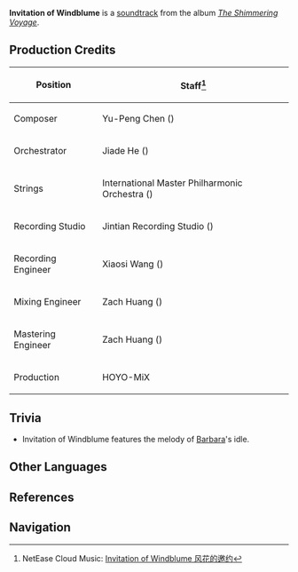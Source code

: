 {{About|the cutscene soundtrack|the trailer soundtrack|Invitation of Windblume (Footprints of the Traveler)|the [[Flagship Event]] in [[Version/1.4|Version 1.4]]|Invitation of Windblume}}
{{Soundtrack Infobox
|title          = Invitation of Windblume
|image          = The Shimmering Voyage.jpg
|album          = The Shimmering Voyage
|disc           = 4
|number         = 58
|featured       =
|featured2      =
|featured3      =
|featured_disc  =
|featured_disc2 =
|featured_disc3 =
|youtube_id     = OXeli1edmDA
|youtube_time   = 1061
|spotify_id     = 5dDZCZJ8q7WGQUdAImxcUW
|played_in      = Event
|during         = Animated cutscene in ''[[Dream of Wind and Flowers]]''
|domain         =
|previous       = Tale of the Yakshas
|next           = An Inauspicious Blow
}}
'''Invitation of Windblume''' is a [[soundtrack]] from the album ''[[The Shimmering Voyage]]''.

==Production Credits==
{| class="wikitable" style="text-align:left; height:0.5em"
! Position
! Staff<ref>NetEase Cloud Music: [https://music.163.com/#/song?id=1861579822 Invitation of Windblume 风花的邀约]</ref>
|-
! Composer
| Yu-Peng Chen ({{zh|陈致逸}})
|-
! Orchestrator
| Jiade He ({{zh|何迦德}})
|-
! Strings
| International Master Philharmonic Orchestra ({{zh|国际首席爱乐乐团}})
|-
! Recording Studio
| Jintian Recording Studio ({{zh|金田录音棚}})
|-
! Recording Engineer
| Xiaosi Wang ({{zh|王小四}})
|-
! Mixing Engineer
| Zach Huang ({{zh|黄巍}})
|-
! Mastering Engineer
| Zach Huang ({{zh|黄巍}})
|-
! Production
| HOYO-MiX
|}

==Trivia==
* Invitation of Windblume features the melody of [[Barbara]]'s idle.

==Other Languages==
{{Other Languages
|en      = Invitation of Windblume
|zhs     = 风花的邀约
|zhs_rm  = Fēnghuā de Yāoyuē
|zht     = 風花的邀約
|zht_rm  = Fēnghuā de Yāoyuē
|zh_tl   = Invitation of the Wind Flower
|ja      = 風花の招待
|ja_rm   = Windoburuumu no Shoutai{{Assumed}}
|ja_tl   = Invitation of Windblume
|tr      = 
|tr_tl   = 
|it      = 
|it_tl   = 
}}

==References==
{{Reflist}}

==Navigation==
{{Soundtrack Navbox|The Shimmering Voyage}}